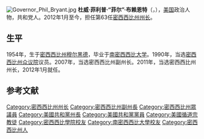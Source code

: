 {{noteTA
|1=zh-cn:布赖恩特;zh-hant:布莱恩特;
}}
[[File:Governor_Phil_Bryant.jpg|thumb]]
'''杜威·菲利普·“菲尔”·布赖恩特'''（{{lang-en|Dewey Phillip "Phil" Bryant}}，{{bd|1954年|12月9日|catIdx=Bryant}}），[[美国|美国]]政治人物，共和党人。2012年1月至今，担任第63任[[密西西比州|密西西比州]][[州长|州长]]。

== 生平 ==
1954年，生于[[密西西比州|密西西比州]][[穆尔黑德|穆尔黑德]]，毕业于[[南密西西比大学|南密西西比大学]]。1990年，当选[[密西西比州众议院|密西西比州众议院]]议员。2007年，当选密西西比州副州长。2011年，当选密西西比州州长，2012年1月就任。

==参考文献==
{{reflist}}

{{DEFAULTSORT:Bryant, Phil}}
[[Category:密西西比州州长|Category:密西西比州州长]]
[[Category:密西西比州副州長|Category:密西西比州副州長]]
[[Category:密西西比州眾議員|Category:密西西比州眾議員]]
[[Category:美國共和黨州長|Category:美國共和黨州長]]
[[Category:美國共和黨黨員|Category:美國共和黨黨員]]
[[Category:美國循道宗教徒|Category:美國循道宗教徒]]
[[Category:密西西比學院校友|Category:密西西比學院校友]]
[[Category:南密西西比大學校友|Category:南密西西比大學校友]]
[[Category:密西西比州人|Category:密西西比州人]]